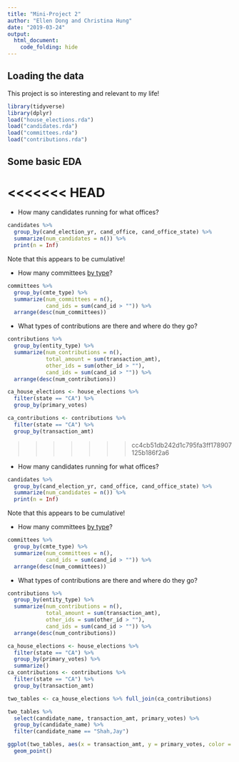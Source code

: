 ```yaml
---
title: "Mini-Project 2"
author: "Ellen Dong and Christina Hung"
date: "2019-03-24"
output: 
  html_document:
    code_folding: hide
---
```



## Loading the data

This project is so interesting and relevant to my life!

```r
library(tidyverse)
library(dplyr)
load("house_elections.rda")
load("candidates.rda")
load("committees.rda")
load("contributions.rda")
```
## Some basic EDA
<<<<<<< HEAD
=======

- How many candidates running for what offices?

```r
candidates %>%
  group_by(cand_election_yr, cand_office, cand_office_state) %>%
  summarize(num_candidates = n()) %>%
  print(n = Inf)
```

Note that this appears to be cumulative!

- How many committees [by type](https://classic.fec.gov/finance/disclosure/metadata/CommitteeTypeCodes.shtml)?

```r
committees %>%
  group_by(cmte_type) %>%
  summarize(num_committees = n(), 
            cand_ids = sum(cand_id > "")) %>%
  arrange(desc(num_committees))
```

- What types of contributions are there and where do they go?

```r
contributions %>%
  group_by(entity_type) %>%
  summarize(num_contributions = n(), 
            total_amount = sum(transaction_amt), 
            other_ids = sum(other_id > ""),
            cand_ids = sum(cand_id > "")) %>%
  arrange(desc(num_contributions))
```

```r
ca_house_elections <- house_elections %>%
  filter(state == "CA") %>%
  group_by(primary_votes)

ca_contributions <- contributions %>%
  filter(state == "CA") %>%
  group_by(transaction_amt)
```
>>>>>>> cc4cb51db242d1c795fa3ff178907125b186f2a6

- How many candidates running for what offices?

```r
candidates %>%
  group_by(cand_election_yr, cand_office, cand_office_state) %>%
  summarize(num_candidates = n()) %>%
  print(n = Inf)
```

Note that this appears to be cumulative!

- How many committees [by type](https://classic.fec.gov/finance/disclosure/metadata/CommitteeTypeCodes.shtml)?

```r
committees %>%
  group_by(cmte_type) %>%
  summarize(num_committees = n(), 
            cand_ids = sum(cand_id > "")) %>%
  arrange(desc(num_committees))
```

- What types of contributions are there and where do they go?

```r
contributions %>%
  group_by(entity_type) %>%
  summarize(num_contributions = n(), 
            total_amount = sum(transaction_amt), 
            other_ids = sum(other_id > ""),
            cand_ids = sum(cand_id > "")) %>%
  arrange(desc(num_contributions))
```

```r
ca_house_elections <- house_elections %>%
  filter(state == "CA") %>%
  group_by(primary_votes) %>%
  summarize()
ca_contributions <- contributions %>%
  filter(state == "CA") %>%
  group_by(transaction_amt)
```

```r
two_tables <- ca_house_elections %>% full_join(ca_contributions)
```

```r
two_tables %>%
  select(candidate_name, transaction_amt, primary_votes) %>%
  group_by(candidate_name) %>%
  filter(candidate_name == "Shah,Jay")
```

```r
ggplot(two_tables, aes(x = transaction_amt, y = primary_votes, color = zip_code)) + 
  geom_point()

```